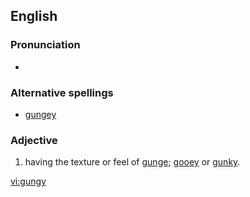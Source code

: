 ==English==

===Pronunciation===
* {{IPA|/ɡʌnʤiː/}}

===Alternative spellings===
* [[gungey]]

===Adjective===
{{en-adj|gungi|er}}

# having the texture or feel of [[gunge]]; [[gooey]] or [[gunky]].

[[vi:gungy]]